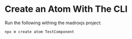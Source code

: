 
<Meta title="Documentation/How To Create/Atoms/Manually" />


# Create an Atom With The CLI

Run the following withing the madroxjs project:

```bash
npx m create atom TestComponent
```


